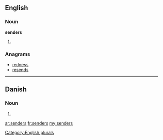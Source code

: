 ==English==

===Noun===
'''senders'''

# {{plural of|[[sender]]}}

===Anagrams===
* [[redness#English|redness]]
* [[resends#English|resends]]

[[Category:English plurals]]

----

==Danish==

===Noun===
{{head|da|noun form|g=c}}

# {{form of|genitive singular indefinite|sender|lang=da}}

[[ar:senders]]
[[fr:senders]]
[[my:senders]]